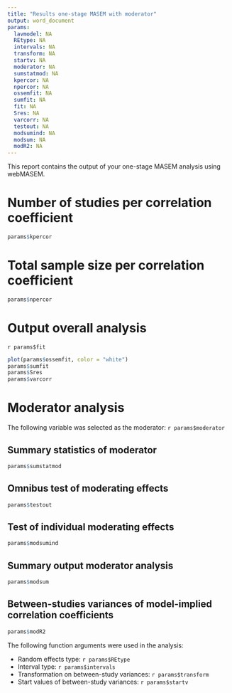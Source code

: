 ---
title: "Results one-stage MASEM with moderator"
output: word_document
params:
  lavmodel: NA
  REtype: NA
  intervals: NA
  transform: NA
  startv: NA
  moderator: NA
  sumstatmod: NA
  kpercor: NA
  npercor: NA
  ossemfit: NA
  sumfit: NA
  fit: NA
  Sres: NA
  varcorr: NA
  testout: NA
  modsumind: NA
  modsum: NA
  modR2: NA
---

This report contains the output of your one-stage MASEM analysis using webMASEM. 


# Number of studies per correlation coefficient

```{r echo=FALSE}
params$kpercor

```

# Total sample size per correlation coefficient

```{r echo=FALSE}
params$npercor

```

# Output overall analysis

`r params$fit`

```{r echo=FALSE}
plot(params$ossemfit, color = "white")
params$sumfit
params$Sres
params$varcorr

```


# Moderator analysis

The following variable was selected as the moderator: `r params$moderator`

## Summary statistics of moderator

```{r echo = FALSE}
params$sumstatmod
```

## Omnibus test of moderating effects

```{r echo = FALSE}
params$testout
```

## Test of individual moderating effects

```{r echo = FALSE}
params$modsumind
```

## Summary output moderator analysis

```{r echo = FALSE}
params$modsum
```

## Between-studies variances of model-implied correlation coefficients

```{r echo = FALSE}
params$modR2
```


The following function arguments were used in the analysis:

- Random effects type: `r params$REtype`
- Interval type: `r params$intervals`
- Transformation on between-study variances: `r params$transform`
- Start values of between-study variances: `r params$startv`
